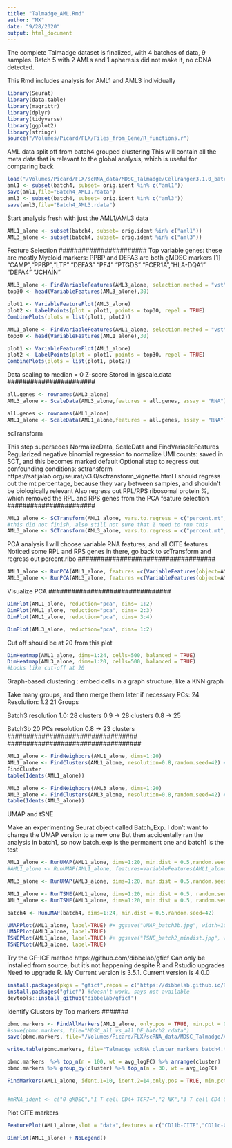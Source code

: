 ```yaml
---
title: "Talmadge_AML.Rmd"
author: "MX"
date: "9/28/2020"
output: html_document
---
```


The complete Talmadge dataset is finalized, with 4 batches of data, 9 samples. Batch 5 with 2 AMLs and 1 apheresis did not make it, no cDNA detected.

This Rmd includes analysis for AML1 and AML3 individually
```r
library(Seurat)
library(data.table)
library(magrittr)
library(dplyr)
library(tidyverse)
library(ggplot2)
library(stringr)
source("/Volumes/Picard/FLX/Files_from_Gene/R_functions.r")
```

AML data split off from batch4 grouped clustering
This will contain all the meta data that is relevant to the global analysis, which is useful for comparing back
```r
load("/Volumes/Picard/FLX/scRNA_data/MDSC_Talmadge/Cellranger3.1.0_batch4/batch4.Robj")
aml1 <- subset(batch4, subset= orig.ident %in% c("aml1"))
save(aml1,file="Batch4_AML1.rdata")
aml3 <- subset(batch4, subset= orig.ident %in% c("aml3"))
save(aml3,file="Batch4_AML3.rdata")
```


Start analysis fresh with just the AML1/AML3 data
```r
AML1_alone <- subset(batch4, subset= orig.ident %in% c("aml1"))
AML3_alone <- subset(batch4, subset= orig.ident %in% c("aml3"))
```

######################
Feature Selection
#######################
Top variable genes: these are mostly Myeloid markers: PPBP and DEFA3 are both gMDSC markers
 [1] "CAMP","PPBP","LTF"      "DEFA3"    "PF4"      "PTGDS"    "FCER1A","HLA-DQA1" "DEFA4"    "JCHAIN"  
```r
AML3_alone <- FindVariableFeatures(AML3_alone, selection.method = "vst", nfeatures = 2000)
top30 <- head(VariableFeatures(AML3_alone),30)

plot1 <- VariableFeaturePlot(AML3_alone)
plot2 <- LabelPoints(plot = plot1, points = top30, repel = TRUE)
CombinePlots(plots = list(plot1, plot2))

AML1_alone <- FindVariableFeatures(AML1_alone, selection.method = "vst", nfeatures = 2000)
top30 <- head(VariableFeatures(AML1_alone),30)

plot1 <- VariableFeaturePlot(AML1_alone)
plot2 <- LabelPoints(plot = plot1, points = top30, repel = TRUE)
CombinePlots(plots = list(plot1, plot2))

```

######################
Data scaling to median = 0
Z-score
Stored in @scale.data
#######################
```r
all.genes <- rownames(AML3_alone)
AML3_alone <- ScaleData(AML3_alone,features = all.genes, assay = "RNA")

all.genes <- rownames(AML1_alone)
AML1_alone <- ScaleData(AML1_alone,features = all.genes, assay = "RNA")

```

######################
scTransform

This step supersedes NormalizeData, ScaleData and FindVariableFeatures
Regularized negative binomial regression to normalize UMI counts: saved in SCT, and this becomes marked default
Optional step to regress out confounding conditions: sctransform
https://satijalab.org/seurat/v3.0/sctransform_vignette.html
I should regress out the mt percentage, because they vary between samples, and shouldn't be biologically relevant
Also regress out RPL/RPS ribosomal protein %, which removed the RPL and RPS genes from the PCA feature selection
#######################

```r
AML1_alone <- SCTransform(AML1_alone, vars.to.regress = c("percent.mt","percent.ribo"), verbose = FALSE, assay="RNA")
#this did not finish, also still not sure that I need to run this
AML3_alone <- SCTransform(AML3_alone, vars.to.regress = c("percent.mt","percent.ribo"), verbose = FALSE, assay="RNA")
```
####################################
PCA analysis
I will choose variable RNA features, and all CITE features
Noticed some RPL and RPS genes in there, go back to scTransform and regress out percent.ribo
####################################

```r
AML1_alone <- RunPCA(AML1_alone, features =c(VariableFeatures(object=AML1_alone)))
AML3_alone <- RunPCA(AML3_alone, features =c(VariableFeatures(object=AML3_alone)))
```


#################################
Visualize PCA
################################

```r
DimPlot(AML1_alone, reduction="pca", dims= 1:2)
DimPlot(AML1_alone, reduction="pca", dims= 2:3)
DimPlot(AML1_alone, reduction="pca", dims= 3:4)

DimPlot(AML3_alone, reduction="pca", dims= 1:2)
```


Cut off should be at 20 from this plot
```r
DimHeatmap(AML1_alone, dims=1:24, cells=500, balanced = TRUE)
DimHeatmap(AML3_alone, dims=1:20, cells=500, balanced = TRUE)
#Looks like cut-off at 20
```


Graph-based clustering : embed cells in a graph structure, like a KNN graph

Take many groups, and then merge them later if necessary
PCs: 24
Resolution: 1.2
21 Groups

Batch3 resolution 1.0: 28 clusters
0.9 -> 28 clusters
0.8 -> 25

Batch3b 20 PCs
resolution 
0.8 -> 23 clusters
##################################
###################################
```r
AML1_alone <- FindNeighbors(AML1_alone, dims=1:20)
AML1_alone <- FindClusters(AML1_alone, resolution=0.8,random.seed=42) #finds 17 communities
FindCluster
table(Idents(AML1_alone))

AML3_alone <- FindNeighbors(AML3_alone, dims=1:20)
AML3_alone <- FindClusters(AML3_alone, resolution=0.8,random.seed=42) #finds 12 communities
table(Idents(AML3_alone))

```


UMAP and tSNE

Make an experimenting Seurat object called Batch_Exp. I don't want to change the UMAP version to a new one 
But then accidentally ran the analysis in batch1, so now batch_exp is the permanent one and batch1 is the test
```r
AML1_alone <- RunUMAP(AML1_alone, dims=1:20, min.dist = 0.5,random.seed=42)
#AML1_alone <- RunUMAP(AML1_alone, features=VariableFeatures(AML1_alone), min.dist = 0.5, random.seed=42) #this doesn't separate cluters within major clusters, it moves superclusters apart

AML3_alone <- RunUMAP(AML3_alone, dims=1:20, min.dist = 0.5,random.seed=42)

AML1_alone <- RunTSNE(AML1_alone, dims=1:20, min.dist = 0.5, random.seed=42)
AML3_alone <- RunTSNE(AML3_alone, dims=1:20, min.dist = 0.5, random.seed=42)

batch4 <- RunUMAP(batch4, dims=1:24, min.dist = 0.5,random.seed=42)

UMAPPlot(AML1_alone, label=TRUE) #+ ggsave("UMAP_batch3b.jpg", width=10, height=6, dpi=300, plot= last_plot(), units = "in")
UMAPPlot(AML3_alone, label=TRUE) 
TSNEPlot(AML1_alone, label=TRUE) #+ ggsave("TSNE_batch2_mindist.jpg", width=10, height=6, dpi=300, plot= last_plot(), units = "in")
TSNEPlot(AML3_alone, label=TRUE)

```
Try the GF-ICF method
https://github.com/dibbelab/gficf
Can only be installed from source, but it's not happening despite R and Rstudio upgrades
Need to upgrade R. My Current version is 3.5.1. Current version is 4.0.0
```r
install.packages(pkgs = "gficf",repos = c("https://dibbelab.github.io/Rrepo/","https://cloud.r-project.org")) #doesn't work
install.packages("gficf") #doesn't work, says not available
devtools::install_github("dibbelab/gficf")
```


#######
Identify Clusters by Top markers
#######

```r
pbmc.markers <- FindAllMarkers(AML1_alone, only.pos = TRUE, min.pct = 0.25, logfc.threshold = 0.5)
#save(pbmc.markers, file="MDSC_all_vs_all_DE_batch2.rdata")
save(pbmc.markers, file="/Volumes/Picard/FLX/scRNA_data/MDSC_Talmadge/All_vs_all_DE_AML1.rdata")

write.table(pbmc.markers, file="Talmadge_scRNA_cluster_markers_batch4.txt", sep="\t", quote=FALSE,row.names = FALSE)

pbmc.markers  %>% top_n(n = 100, wt = avg_logFC) %>% arrange(cluster)
pbmc.markers %>% group_by(cluster) %>% top_n(n = 30, wt = avg_logFC)

FindMarkers(AML1_alone, ident.1=10, ident.2=14,only.pos = TRUE, min.pct = 0.25, logfc.threshold = 0.25)


#mRNA_ident <- c("0 gMDSC","1 T cell CD4+ TCF7+","2 NK","3 T cell CD4 CCR7+","4 T cell CD4 CCR7+ TCF7+","5 gMDSC SELL+","6 T cell CD8+","7 mMDSC CD15+","8 Granulocyte","9 mMDSC CD14+/- CD34 med","10 Platelet","11 B cell","12 T cell CD4 RPhigh","13 mMDSC CD15+ CSF1R+","14 Granulocyte CD16+","15 Granulocyte CD16+","16 gMDSC DEFA3+","17 Apoptotic","18 Unknown GAPDH++","19 DC","20 NK XCL+")
```

Plot CITE markers
```r
FeaturePlot(AML1_alone,slot = "data",features = c("CD11b-CITE","CD11c-CITE","CD14-CITE","CD33-CITE","BPI","CD15-CITE","CSF-1R-CITE","CD34-CITE","FCGR3B","CD45RA-CITE","CD45RO-CITE","KIT","MKI67","RPL37"))

DimPlot(AML1_alone) + NoLegend()
```

